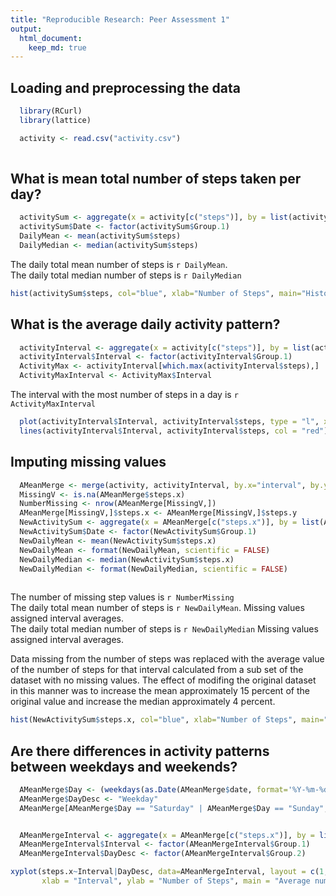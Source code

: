 ```yaml
---
title: "Reproducible Research: Peer Assessment 1"
output: 
  html_document:
    keep_md: true
---
```



## Loading and preprocessing the data


```r
  
  library(RCurl)
  library(lattice)

  activity <- read.csv("activity.csv")
  
```


## What is mean total number of steps taken per day?

```r
  activitySum <- aggregate(x = activity[c("steps")], by = list(activity$date), FUN=sum, na.rm = TRUE)
  activitySum$Date <- factor(activitySum$Group.1)
  DailyMean <- mean(activitySum$steps)
  DailyMedian <- median(activitySum$steps)
```

The daily total mean number of steps is `r DailyMean`.  
The daily total median number of steps is `r DailyMedian`  

```r
hist(activitySum$steps, col="blue", xlab="Number of Steps", main="Histogram of Total Number of Steps")
```


## What is the average daily activity pattern?

```r
  activityInterval <- aggregate(x = activity[c("steps")], by = list(activity$interval), FUN=mean, na.rm = TRUE)
  activityInterval$Interval <- factor(activityInterval$Group.1)
  ActivityMax <- activityInterval[which.max(activityInterval$steps),]
  ActivityMaxInterval <- ActivityMax$Interval


```

The interval with the most number of steps in a day is `r ActivityMaxInterval`

```r
  plot(activityInterval$Interval, activityInterval$steps, type = "l", xlab = "Interval", ylab = "Number of Steps", main = "Average number of steps for each interval")
  lines(activityInterval$Interval, activityInterval$steps, col = "red")
```

## Imputing missing values

```r

  AMeanMerge <- merge(activity, activityInterval, by.x="interval", by.y="Interval")
  MissingV <- is.na(AMeanMerge$steps.x)
  NumberMissing <- nrow(AMeanMerge[MissingV,])
  AMeanMerge[MissingV,]$steps.x <- AMeanMerge[MissingV,]$steps.y
  NewActivitySum <- aggregate(x = AMeanMerge[c("steps.x")], by = list(AMeanMerge$date), FUN=sum)
  NewActivitySum$Date <- factor(NewActivitySum$Group.1)
  NewDailyMean <- mean(NewActivitySum$steps.x)
  NewDailyMean <- format(NewDailyMean, scientific = FALSE)
  NewDailyMedian <- median(NewActivitySum$steps.x)
  NewDailyMedian <- format(NewDailyMedian, scientific = FALSE)
  
```

The number of missing step values is `r NumberMissing`   
The daily total mean number of steps is `r NewDailyMean`.  Missing values assigned interval averages.     
The daily total median number of steps is `r NewDailyMedian`  Missing values assigned interval averages.  

Data missing from the number of steps was replaced with the average value of the number of steps for that interval calculated from a sub set of the dataset with no missing values.  The effect of modifing the original dataset in this manner was to increase the mean approximately 15 percent of the original value and increase the median approximately 4 percent.

```r

hist(NewActivitySum$steps.x, col="blue", xlab="Number of Steps", main="Histogram of Total Number of Steps")

```

## Are there differences in activity patterns between weekdays and weekends?

```r

  AMeanMerge$Day <- (weekdays(as.Date(AMeanMerge$date, format='%Y-%m-%d')))
  AMeanMerge$DayDesc <- "Weekday"
  AMeanMerge[AMeanMerge$Day == "Saturday" | AMeanMerge$Day == "Sunday", ]$DayDesc <- "Weekend"


  AMeanMergeInterval <- aggregate(x = AMeanMerge[c("steps.x")], by = list(AMeanMerge$interval,      AMeanMerge$DayDesc), FUN=mean)
  AMeanMergeInterval$Interval <- factor(AMeanMergeInterval$Group.1)
  AMeanMergeInterval$DayDesc <- factor(AMeanMergeInterval$Group.2)

```
 
```r


xyplot(steps.x~Interval|DayDesc, data=AMeanMergeInterval, layout = c(1,2), type = "l",
       xlab = "Interval", ylab = "Number of Steps", main = "Average number of steps per interval", scales = list(x = list(at = c(20,40,60,80,100,120,140,160,180,200,220,240,260,280))))




```
